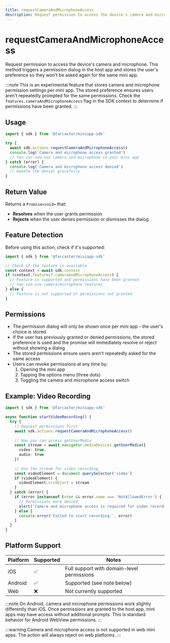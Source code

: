 ```yaml
---
title: requestCameraAndMicrophoneAccess
description: Request permission to access the device's camera and microphone
---
```


# requestCameraAndMicrophoneAccess

Request permission to access the device's camera and microphone. This method triggers a permission dialog in the host app and stores the user's preference so they won't be asked again for the same mini app.

:::note
This is an experimental feature that stores camera and microphone permission settings per mini app. The stored preference ensures users aren't repeatedly prompted for the same permissions. Check the `features.cameraAndMicrophoneAccess` flag in the SDK context to determine if permissions have been granted.
:::

## Usage

```ts twoslash
import { sdk } from '@farcaster/miniapp-sdk'

try {
  await sdk.actions.requestCameraAndMicrophoneAccess()
  console.log('Camera and microphone access granted')
  // You can now use camera and microphone in your mini app
} catch (error) {
  console.log('Camera and microphone access denied')
  // Handle the denial gracefully
}
```

## Return Value

Returns a `Promise<void>` that:
- **Resolves** when the user grants permission
- **Rejects** when the user denies permission or dismisses the dialog

## Feature Detection

Before using this action, check if it's supported:

```ts twoslash
import { sdk } from '@farcaster/miniapp-sdk'

// Check if the feature is available
const context = await sdk.context
if (context.features?.cameraAndMicrophoneAccess) {
  // Feature is supported and permissions have been granted
  // You can use camera/microphone features
} else {
  // Feature is not supported or permissions not granted
}
```

## Permissions

- The permission dialog will only be shown once per mini app - the user's choice is stored
- If the user has previously granted or denied permissions, the stored preference is used and the promise will immediately resolve or reject without showing a dialog
- The stored permissions ensure users aren't repeatedly asked for the same access
- Users can revoke permissions at any time by:
  1. Opening the mini app
  2. Tapping the options menu (three dots)
  3. Toggling the camera and microphone access switch

## Example: Video Recording

```ts twoslash
import { sdk } from '@farcaster/miniapp-sdk'

async function startVideoRecording() {
  try {
    // Request permissions first
    await sdk.actions.requestCameraAndMicrophoneAccess()
    
    // Now you can access getUserMedia
    const stream = await navigator.mediaDevices.getUserMedia({ 
      video: true, 
      audio: true 
    })
    
    // Use the stream for video recording
    const videoElement = document.querySelector('video')
    if (videoElement) {
      videoElement.srcObject = stream
    }
  } catch (error) {
    if (error instanceof Error && error.name === 'NotAllowedError') {
      // Permissions were denied
      alert('Camera and microphone access is required for video recording')
    } else {
      console.error('Failed to start recording:', error)
    }
  }
}
```

## Platform Support

| Platform | Supported | Notes |
|----------|-----------|-------|
| iOS      | ✅         | Full support with domain-level permissions |
| Android  | ✅         | Supported (see note below) |
| Web      | ❌         | Not currently supported |

:::note
On Android, camera and microphone permissions work slightly differently than iOS. Once permissions are granted to the host app, mini apps may have access without additional prompts. This is standard behavior for Android WebView permissions.
:::

:::warning
Camera and microphone access is not supported in web mini apps. The action will always reject on web platforms.
:::